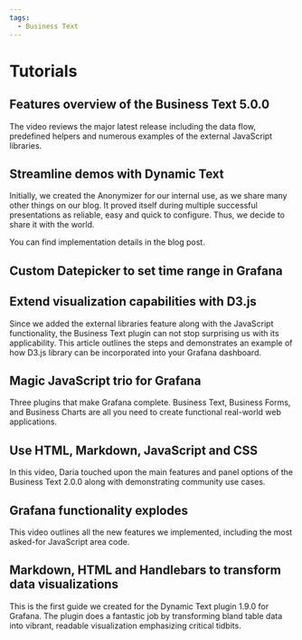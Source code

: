 ```yaml
---
tags:
  - Business Text
---
```



# Tutorials

<Tutorials />

## Features overview of the Business Text 5.0.0

The video reviews the major latest release including the data flow, predefined helpers and numerous examples of the external JavaScript libraries.

<Youtube
  id="UVMysEjouNo"
  title="The Business Text panel for Grafana. Main features overview in 5.0.0"
/>

## Streamline demos with Dynamic Text

Initially, we created the Anonymizer for our internal use, as we share many other things on our blog. It proved itself during multiple successful presentations as reliable, easy and quick to configure. Thus, we decide to share it with the world.

<Youtube
  id="FMSEGGFbJy0"
  title="Convert dashboard values on the fly for demo purposes."
/>

You can find implementation details in the blog post.

<BlogPost id="anonymizer-20240302" />

## Custom Datepicker to set time range in Grafana

<BlogPost id="datapicker-20240905" />

## Extend visualization capabilities with D3.js

Since we added the external libraries feature along with the JavaScript functionality, the Business Text plugin can not stop surprising us with its applicability. This article outlines the steps and demonstrates an example of how D3.js library can be incorporated into your Grafana dashboard.

<BlogPost id="dynamic-text-d3-community-20240121" />

## Magic JavaScript trio for Grafana

Three plugins that make Grafana complete. Business Text, Business Forms, and Business Charts are all you need to create functional real-world web applications.

<Youtube
  id="wPr4gZYzUVA"
  title="Dynamic Text, Data Manipulation and Apache ECharts plugins."
/>

## Use HTML, Markdown, JavaScript and CSS

In this video, Daria touched upon the main features and panel options of the Business Text 2.0.0 along with demonstrating community use cases.

<Youtube
  id="AcQi-6GCrNU"
  title="Use HTML, Markdown, JavaScript and CSS. Community use cases."
/>

## Grafana functionality explodes

This video outlines all the new features we implemented, including the most asked-for JavaScript area code.

<Youtube id="lJqk5Gobec4" title="JavaScript code in Dynamic Text panel." />

## Markdown, HTML and Handlebars to transform data visualizations

This is the first guide we created for the Dynamic Text plugin 1.9.0 for Grafana. The plugin does a fantastic job by transforming bland table data into vibrant, readable visualization emphasizing critical tidbits.

<Youtube
  id="MpNZ4Yl-p0U"
  title="Markdown, HTML, and Handlebars for transforming data visualizations."
/>
